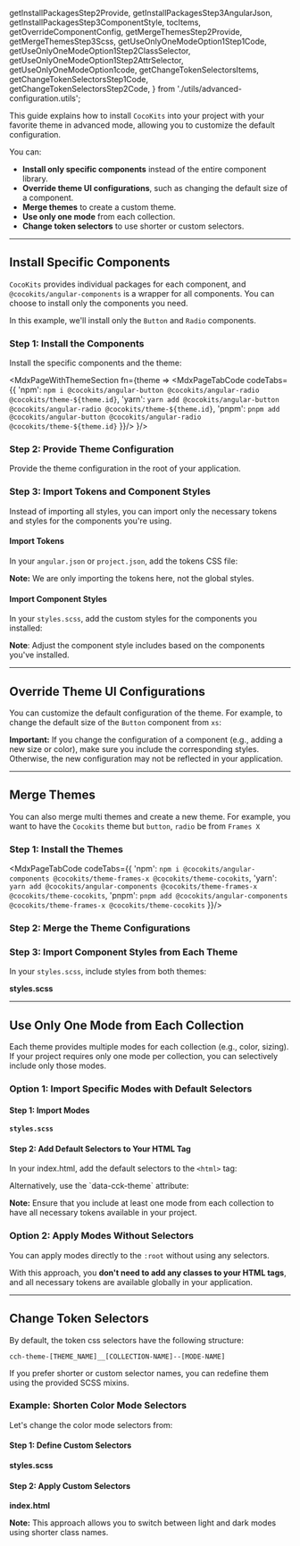   getInstallPackagesStep2Provide,
  getInstallPackagesStep3AngularJson,
  getInstallPackagesStep3ComponentStyle,
  tocItems,
  getOverrideComponentConfig,
  getMergeThemesStep2Provide,
  getMergeThemesStep3Scss,
  getUseOnlyOneModeOption1Step1Code,
  getUseOnlyOneModeOption1Step2ClassSelector,
  getUseOnlyOneModeOption1Step2AttrSelector,
  getUseOnlyOneModeOption1code,
  getChangeTokenSelectorsItems, getChangeTokenSelectorsStep1Code, getChangeTokenSelectorsStep2Code,
} from './utils/advanced-configuration.utils';


<Meta title='Getting Started/Advanced Configuration'/>

<MdxPage breadcrumb='Getting Started' title="Advanced Configuration Guide" tocItems={tocItems}>


This guide explains how to install `CocoKits` into your project with your favorite theme in advanced mode,
allowing you to customize the default configuration.


You can:
- **Install only specific components** instead of the entire component library.
- **Override theme UI configurations**, such as changing the default size of a component.
- **Merge themes** to create a custom theme.
- **Use only one mode** from each collection.
- **Change token selectors** to use shorter or custom selectors.

------------------------------------------------------------------

## Install Specific Components
`CocoKits` provides individual packages for each component, and `@cocokits/angular-components` is a wrapper for all components.
You can choose to install only the components you need.

In this example, we'll install only the `Button` and `Radio` components.

### Step 1: Install the Components

Install the specific components and the theme:

<MdxPageWithThemeSection fn={theme =>
  <MdxPageTabCode codeTabs={{
    'npm': `npm i @cocokits/angular-button @cocokits/angular-radio @cocokits/theme-${theme.id}`,
    'yarn': `yarn add @cocokits/angular-button @cocokits/angular-radio @cocokits/theme-${theme.id}`,
    'pnpm': `pnpm add @cocokits/angular-button @cocokits/angular-radio @cocokits/theme-${theme.id}`
  }}/>
}/>


### Step 2: Provide Theme Configuration
Provide the theme configuration in the root of your application.

<MdxPageWithThemeSection fn={getInstallPackagesStep2Provide}/>


### Step 3: Import Tokens and Component Styles
Instead of importing all styles, you can import only the necessary tokens and styles for the components you're using.

#### Import Tokens
In your `angular.json` or `project.json`, add the tokens CSS file:

<MdxPageWithThemeSection fn={getInstallPackagesStep3AngularJson}/>

**Note:** We are only importing the tokens here, not the global styles.

#### Import Component Styles
In your `styles.scss`, add the custom styles for the components you installed:

<MdxPageWithThemeSection fn={getInstallPackagesStep3ComponentStyle}/>

**Note**: Adjust the component style includes based on the components you've installed.


------------------------------------------------------------------

## Override Theme UI Configurations

You can customize the default configuration of the theme. For example, to change the default size of the `Button` component from `xs`:

<MdxPageWithThemeSection fn={getOverrideComponentConfig}/>

**Important:** If you change the configuration of a component (e.g., adding a new size or color), make sure you include the corresponding styles. Otherwise, the new configuration may not be reflected in your application.

------------------------------------------------------------------

## Merge Themes
You can also merge multi themes and create a new theme. For example, you want to have the `Cocokits` theme but `button`, `radio` be from `Frames X`

### Step 1: Install the Themes

<MdxPageTabCode codeTabs={{
  'npm': `npm i @cocokits/angular-components @cocokits/theme-frames-x @cocokits/theme-cocokits`,
  'yarn': `yarn add @cocokits/angular-components @cocokits/theme-frames-x @cocokits/theme-cocokits`,
  'pnpm': `pnpm add @cocokits/angular-components @cocokits/theme-frames-x @cocokits/theme-cocokits`
}}/>

### Step 2: Merge the Theme Configurations

<MdxPageWithThemeSection fn={getMergeThemesStep2Provide}/>

### Step 3: Import Component Styles from Each Theme

In your `styles.scss`, include styles from both themes:

**styles.scss**
<MdxPageWithThemeSection fn={getMergeThemesStep3Scss}/>

------------------------------------------------------------------

## Use Only One Mode from Each Collection
Each theme provides multiple modes for each collection (e.g., color, sizing). If your project requires only one mode per collection,
you can selectively include only those modes.

### Option 1: Import Specific Modes with Default Selectors

#### Step 1: Import Modes
**`styles.scss`**
<MdxPageWithThemeSection fn={getUseOnlyOneModeOption1Step1Code}/>


#### Step 2: Add Default Selectors to Your HTML Tag
In your index.html, add the default selectors to the `<html>` tag:

<MdxPageWithThemeSection fn={getUseOnlyOneModeOption1Step2ClassSelector}/>
Alternatively, use the `data-cck-theme` attribute:
<MdxPageWithThemeSection fn={getUseOnlyOneModeOption1Step2AttrSelector}/>

**Note:** Ensure that you include at least one mode from each collection to have all necessary tokens available in your project.

### Option 2: Apply Modes Without Selectors
You can apply modes directly to the `:root` without using any selectors.
<MdxPageWithThemeSection fn={getUseOnlyOneModeOption1code}/>

With this approach, you **don't need to add any classes to your HTML tags**, and all necessary tokens are available globally in your application.

------------------------------------------------------------------

## Change Token Selectors
By default, the token css selectors have the following structure:

````
cch-theme-[THEME_NAME]__[COLLECTION-NAME]--[MODE-NAME]
````
If you prefer shorter or custom selector names, you can redefine them using the provided SCSS mixins.

### Example: Shorten Color Mode Selectors
Let's change the color mode selectors from:
<MdxPageWithThemeSection fn={getChangeTokenSelectorsItems}/>

#### Step 1: Define Custom Selectors
**styles.scss**
<MdxPageWithThemeSection fn={getChangeTokenSelectorsStep1Code}/>

#### Step 2: Apply Custom Selectors
**index.html**
<MdxPageWithThemeSection fn={getChangeTokenSelectorsStep2Code}/>

**Note:** This approach allows you to switch between light and dark modes using shorter class names.

</MdxPage>
